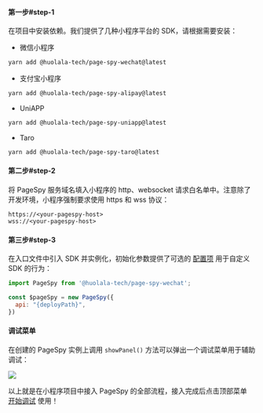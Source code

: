

#### 第一步#step-1

在项目中安装依赖。我们提供了几种小程序平台的 SDK，请根据需要安装：

* 微信小程序
```bash
yarn add @huolala-tech/page-spy-wechat@latest
```
* 支付宝小程序
```bash
yarn add @huolala-tech/page-spy-alipay@latest
```
* UniAPP
```bash
yarn add @huolala-tech/page-spy-uniapp@latest
```
* Taro
```bash
yarn add @huolala-tech/page-spy-taro@latest
```

#### 第二步#step-2

将 PageSpy 服务域名填入小程序的 http、websocket 请求白名单中。注意除了开发环境，小程序强制要求使用 https 和 wss 协议：

```
https://<your-pagespy-host>
wss://<your-pagespy-host>
```

#### 第三步#step-3

在入口文件中引入 SDK 并实例化，初始化参数提供了可选的 [配置项]({VITE_SDK_WECHAT_REPO}) 用于自定义 SDK 的行为：

```js
import PageSpy from '@huolala-tech/page-spy-wechat';

const $pageSpy = new PageSpy({
  api: "{deployPath}",
})
```

#### 调试菜单

在创建的 PageSpy 实例上调用 `showPanel()` 方法可以弹出一个调试菜单用于辅助调试：

<img src={mpPanelImg} />


<br/>

以上就是在小程序项目中接入 PageSpy 的全部流程，接入完成后点击顶部菜单 <Tooltip title="菜单默认隐藏，部署后可见" color="purple"><a href="javascript:void(0)">开始调试</a></Tooltip> 使用！
